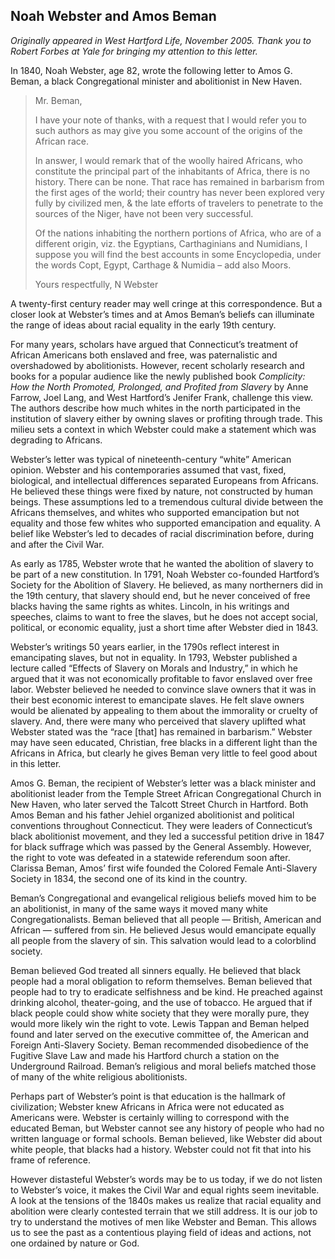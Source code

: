 ## Noah Webster and Amos Beman {-}

*Originally appeared in West Hartford Life, November 2005. Thank you to Robert Forbes at Yale for bringing my attention to this letter.*

In 1840, Noah Webster, age 82, wrote the following letter to Amos G. Beman, a black Congregational minister and abolitionist in New Haven.

> Mr. Beman,
>
> I have your note of thanks, with a request that I would refer you to such authors as may give you some account of the origins of the African race.
>
> In answer, I would remark that of the woolly haired Africans, who constitute the principal part of the inhabitants of Africa, there is no history. There can be none. That race has remained in barbarism from the first ages of the world; their country has never been explored very fully by civilized men, & the late efforts of travelers to penetrate to the sources of the Niger, have not been very successful.
>
> Of the nations inhabiting the northern portions of Africa, who are of a different origin, viz. the Egyptians, Carthaginians and Numidians, I suppose you will find the best accounts in some Encyclopedia, under the words Copt, Egypt, Carthage & Numidia – add also Moors.
>
> Yours respectfully,
> N Webster

A twenty-first century reader may well cringe at this correspondence. But a closer look at Webster’s times and at Amos Beman’s beliefs can illuminate the range of ideas about racial equality in the early 19th century.

For many years, scholars have argued that Connecticut’s treatment of African Americans both enslaved and free, was paternalistic and overshadowed by abolitionists. However, recent scholarly research and books for a popular audience like the newly published book *Complicity: How the North Promoted, Prolonged, and Profited from Slavery* by Anne Farrow, Joel Lang, and West Hartford’s Jenifer Frank, challenge this view. The authors describe how much whites in the north participated in the institution of slavery either by owning slaves or profiting through trade. This milieu sets a context in which Webster could make a statement which was degrading to Africans.

Webster's letter was typical of nineteenth-century "white" American opinion. Webster and his contemporaries assumed that vast, fixed, biological, and intellectual differences separated Europeans from Africans. He believed these things were fixed by nature, not constructed by human beings. These assumptions led to a tremendous cultural divide between the Africans themselves, and whites who supported emancipation but not equality and those few whites who supported emancipation and equality. A belief like Webster’s led to decades of racial discrimination before, during and after the Civil War.

As early as 1785, Webster wrote that he wanted the abolition of slavery to be part of a new constitution. In 1791, Noah Webster co-founded Hartford’s Society for the Abolition of Slavery. He believed, as many northerners did in the 19th century, that slavery should end, but he never conceived of free blacks having the same rights as whites. Lincoln, in his writings and speeches, claims to want to free the slaves, but he does not accept social, political, or economic equality, just a short time after Webster died in 1843.

Webster’s writings 50 years earlier, in the 1790s reflect interest in emancipating slaves, but not in equality. In 1793, Webster published a lecture called "Effects of Slavery on Morals and Industry," in which he argued that it was not economically profitable to favor enslaved over free labor. Webster believed he needed to convince slave owners that it was in their best economic interest to emancipate slaves. He felt slave owners would be alienated by appealing to them about the immorality or cruelty of slavery. And, there were many who perceived that slavery uplifted what Webster stated was the “race [that] has remained in barbarism.” Webster may have seen educated, Christian, free blacks in a different light than the Africans in Africa, but clearly he gives Beman very little to feel good about in this letter.

Amos G. Beman, the recipient of Webster’s letter was a black minister and abolitionist leader from the Temple Street African Congregational Church in New Haven, who later served the Talcott Street Church in Hartford. Both Amos Beman and his father Jehiel organized abolitionist and political conventions throughout Connecticut. They were leaders of Connecticut’s black abolitionist movement, and they led a successful petition drive in 1847 for black suffrage which was passed by the General Assembly. However, the right to vote was defeated in a statewide referendum soon after. Clarissa Beman, Amos’ first wife founded the Colored Female Anti-Slavery Society in 1834, the second one of its kind in the country.

Beman’s Congregational and evangelical religious beliefs moved him to be an abolitionist, in many of the same ways it moved many white Congregationalists. Beman believed that all people --- British, American and African --- suffered from sin. He believed Jesus would emancipate equally all people from the slavery of sin. This salvation would lead to a colorblind society.

Beman believed God treated all sinners equally. He believed that black people had a moral obligation to reform themselves. Beman believed that people had to try to eradicate selfishness and be kind. He preached against drinking alcohol, theater-going, and the use of tobacco. He argued that if black people could show white society that they were morally pure, they would more likely win the right to vote. Lewis Tappan and Beman helped found and later served on the executive committee of, the American and Foreign Anti-Slavery Society. Beman recommended disobedience of the Fugitive Slave Law and made his Hartford church a station on the Underground Railroad. Beman’s religious and moral beliefs matched those of many of the white religious abolitionists.

Perhaps part of Webster’s point is that education is the hallmark of civilization; Webster knew Africans in Africa were not educated as Americans were. Webster is certainly willing to correspond with the educated Beman, but Webster cannot see any history of people who had no written language or formal schools. Beman believed, like Webster did about white people, that blacks had a history. Webster could not fit that into his frame of reference.

However distasteful Webster’s words may be to us today, if we do not listen to Webster’s voice, it makes the Civil War and equal rights seem inevitable. A look at the tensions of the 1840s makes us realize that racial equality and abolition were clearly contested terrain that we still address. It is our job to try to understand the motives of men like Webster and Beman. This allows us to see the past as a contentious playing field of ideas and actions, not one ordained by nature or God.
